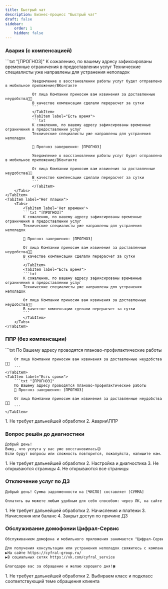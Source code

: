 ```yaml
---
title: Быстрый чат
description: Бизнес-процесс "Быстрый чат"
draft: false
sidebar:
    order: 1
    hidden: false
---
```



<LinkCard
    title="Регламент"
    href="https://clever.ertelecom.ru/content/space/4/article/8101"
    target="_blank"
    description="Открыть регламент в базе знаний"
/>

### Авария (с компенсацией)
<Tabs>
    <TabItem label="Есть плашка">
        <Tabs>
            <TabItem label='Нет времени'>
                ```txt "[ПРОГНОЗ]"
                К сожалению, по вашему адресу зафиксированы временные ограничения в предоставлении услуг
                Технические специалисты уже направлены для устранения неполадок

                Уведомление о восстановлении работы услуг будет отправлено в мобильное приложение/ВКонтакте

                От лица Компании приносим вам извинения за доставленные неудобства🙏🏼
                В качестве компенсации сделали перерасчет за сутки
                ```
                </TabItem>
                <TabItem label="Есть время">
                ```txt
                К сожалению, по вашему адресу зафиксированы временные ограничения в предоставлении услуг
                Технические специалисты уже направлены для устранения неполадок

                🔧 Прогноз завершения: [ПРОГНОЗ]

                Уведомление о восстановлении работы услуг будет отправлено в мобильное приложение/ВКонтакте

                От лица Компании приносим вам извинения за доставленные неудобства🙏🏼
                В качестве компенсации сделали перерасчет за сутки
                ```
                </TabItem>
        </Tabs>
    </TabItem>
    <TabItem label="Нет плашки">
        <Tabs>
            <TabItem label='Нет времени'>
            ```txt "[ПРОГНОЗ]"
            К сожалению, по вашему адресу зафиксированы временные ограничения в предоставлении услуг
            Технические специалисты уже направлены для устранения неполадок

            🔧 Прогноз завершения: [ПРОГНОЗ]

            От лица Компании приносим вам извинения за доставленные неудобства🙏🏼
            В качестве компенсации сделали перерасчет за сутки
            ```
            </TabItem>
            <TabItem label="Есть время">
            ```txt
            К сожалению, по вашему адресу зафиксированы временные ограничения в предоставлении услуг
            Технические специалисты уже направлены для устранения неполадок

            От лица Компании приносим вам извинения за доставленные неудобства🙏🏼
            В качестве компенсации сделали перерасчет за сутки
            ```
            </TabItem>
        </Tabs>
    </TabItem>
</Tabs>

### ППР (без компенсации)
<Tabs>
    <TabItem label="Сроков нет">
        ```txt
        По Вашему адресу проводятся планово-профилактические работы

        От лица Компании приносим вам извинения за доставленные неудобства🙏🏼
        ```
    </TabItem>
    <TabItem label="Есть сроки">
        ```txt "[ПРОГНОЗ]"
        По Вашему адресу проводятся планово-профилактические работы
        🔧 Прогноз завершения: [ПРОГНОЗ]

        От лица Компании приносим вам извинения за доставленные неудобства🙏🏼
        ```
    </TabItem>
</Tabs>

<Steps>
    1. Не требует дальнейшей обработки
    2. Аварии\ППР
</Steps>

### Вопрос решён до диагностики
```txt
Добрый день!
Вижу, что услуга у вас уже восстановилась😉
Если будут вопросы или сложность повторится, пожалуйста, напишите нам.
```

<Steps>
    1. Не требует дальнейшей обработки
    2. Настройка и диагностика
    3. Не открываются страницы
    4. Не открываются все страницы
</Steps>

### Отключение услуг по ДЗ
```txt "[ЧИСЛО]" "[СУММА]"
Добрый день! Сумма задолженности на [ЧИСЛО] составляет [СУММА]

Оплатить вы можете любым удобным для себя способом: через ЛК, на сайте или через мобильное приложение банка.
```

<Steps>
    1. Не требует дальнейшей обработки
    2. Начисления и платежи
    3. Начисления или баланс
    4. Закрыт доступ по причине ДЗ
</Steps>

### Обслуживание домофонии Цифрал-Сервис
```txt
Обслуживанием домофона и мобильного приложения занимается "Цифрал-Сервис"🛠

Для получения консультации или устранения неполадок свяжитесь с компанией в доступных каналах:
▶️На сайте https://cyfral-group.ru/
▶️В социальных сетях https://vk.com/cyfral_service

Благодарю вас за обращение и желаю хорошего дня!🍀
```

<Steps>
    1. Не требует дальнейшей обработки
    2. Выбираем класс и подкласс соответствующий теме обращения клиента
</Steps>